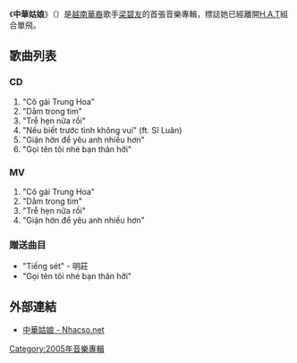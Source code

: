 《'''中華姑娘'''》（{{vie|hn=姑𡛔中華|qn=''Cô Gái Trung Hoa''}}）是[[越南華裔|越南華裔]]歌手[[梁碧友|梁碧友]]的首張音樂專輯，標誌她已經離開[[H.A.T|H.A.T]]組合單飛。

== 歌曲列表 ==
=== CD ===
# "Cô gái Trung Hoa"
# "Dằm trong tim"
# "Trễ hẹn nữa rồi"
# "Nếu biết trước tình không vui" (ft. Sĩ Luân)
# "Giận hờn để yêu anh nhiều hơn"
# "Gọi tên tôi nhé bạn thân hỡi"

=== MV ===
# "Cô gái Trung Hoa"
# "Dằm trong tim"
# "Trễ hẹn nữa rồi"
# "Giận hờn để yêu anh nhiều hơn"

=== 贈送曲目 ===
* "Tiếng sét" - 明莊
* "Gọi tên tôi nhé bạn thân hỡi"

== 外部連結 ==
* [https://web.archive.org/web/20060405004714/http://www.nhacso.net/Music/Album/2006/02/05F604ED/ 中華姑娘 - Nhacso.net]


[[Category:2005年音樂專輯|Category:2005年音樂專輯]]